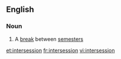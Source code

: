 ==English==

===Noun===
{{wikipedia}}
{{en-noun}}

#{{US}} A [[break]] between [[semester]]s

[[et:intersession]]
[[fr:intersession]]
[[vi:intersession]]